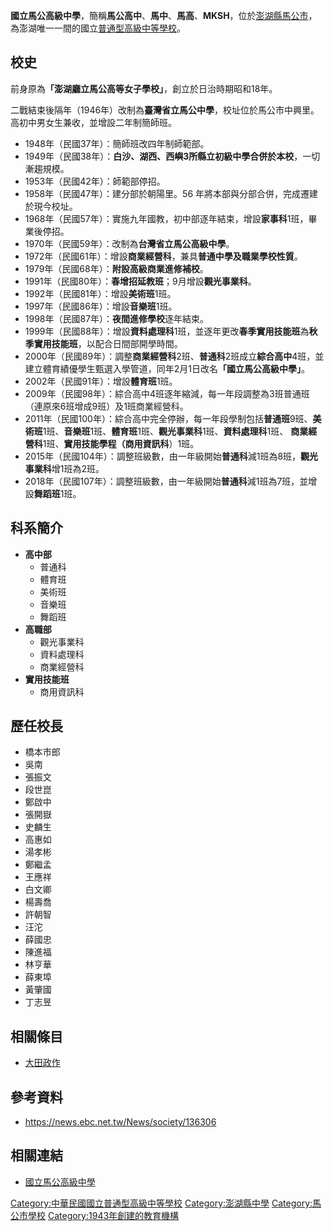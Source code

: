 {{multiple issues|
{{newsrelease|time=2018-06-01T12:22:37+00:00}}
{{overly detailed|time=2018-06-01T12:22:37+00:00}}
}}
{{Infobox School
| name = 國立馬公高級中學
| other_name = National Magong High School
| image = 
| type = 國立高級中等學校
| affiliation = 
| established = {{TWN-JPN}}[[昭和|昭和]]十八年（1943年）
| district = 澎湖縣馬公市
| president = 
| principal = 丁志昱
| staff = 
| faculty = 
| grades = 
| gender = 
| students = 
| classes = 
| class = 
| area = 
| motto = 
| mascot = 
| colors = 
| magazine = 
| sc = 
| cs = 
| house = 
| athletics = 
| conference = 
| address = 880 澎湖縣馬公市中華路369號
| information = 
| tel = 06-927-2342
| fax = <!--傳真號碼-->
| website = http://www.mksh.phc.edu.tw/
| logo = File:國立馬公高級中學校徽.png
}}

'''國立馬公高級中學'''，簡稱'''馬公高中'''、'''馬中'''、'''馬高'''、'''MKSH'''，位於[[澎湖縣|澎湖縣]][[馬公市|馬公市]]，為澎湖唯一一間的國立[[普通型高級中等學校|普通型高級中等學校]]。

==校史==

{{Multiple image|image1=省立馬公中學初中部第二屆畢業照-1947年6月26日.jpg|image2=省立馬公中學初中部體育活動-1947年前後.jpg|caption1=|caption2=|width1=250|width2=250|footer=1945年後，省立馬公中學初中部歷史照片（二戰後初期）}}前身原為'''「澎湖廳立馬公高等女子學校」'''，創立於日治時期昭和18年。

二戰結束後隔年（1946年）改制為'''臺灣省立馬公中學'''，校址位於馬公市中興里。高初中男女生兼收，並增設二年制簡師班。

*1948年（民國37年）：簡師班改四年制師範部。
*1949年（民國38年）：'''白沙、湖西、西嶼3所縣立初級中學合併於本校'''，一切漸趨規模。
*1953年（民國42年）：師範部停招。
*1958年（民國47年）：建分部於朝陽里。56 年將本部與分部合併，完成遷建於現今校址。
*1968年（民國57年）：實施九年國教，初中部逐年結束，增設'''家事科'''1班，畢業後停招。
*1970年（民國59年）：改制為'''台灣省立馬公高級中學'''。
*1972年（民國61年）：增設'''商業經營科'''，兼具'''普通中學及職業學校性質'''。
*1979年（民國68年）：'''附設高級商業進修補校'''。
*1991年（民國80年）：'''春增招延教班'''；9月增設'''觀光事業科'''。
*1992年（民國81年）：增設'''美術班'''1班。
*1997年（民國86年）：增設'''音樂班'''1班。
*1998年（民國87年）：'''夜間進修學校'''逐年結束。
*1999年（民國88年）：增設'''資料處理科'''1班，並逐年更改'''春季實用技能班'''為'''秋季實用技能班'''，以配合日間部開學時間。
*2000年（民國89年）：調整'''商業經營科'''2班、'''普通科'''2班成立'''綜合高中'''4班，並建立體育績優學生甄選入學管道，同年2月1日改名'''「國立馬公高級中學」'''。
*2002年（民國91年）：增設'''體育班'''1班。
*2009年（民國98年）：綜合高中4班逐年縮減，每一年段調整為3班普通班（連原來6班增成9班）及1班商業經營科。
*2011年（民國100年）：綜合高中完全停辦，每一年段學制包括'''普通班'''9班、'''美術班'''1班、'''音樂班'''1班、'''體育班'''1班、'''觀光事業科'''1班、'''資料處理科'''1班、 '''商業經營科'''1班、'''實用技能學程（商用資訊科'''）1班。
*2015年（民國104年）：調整班級數，由一年級開始'''普通科'''減1班為8班，'''觀光事業科'''增1班為2班。
*2018年（民國107年）：調整班級數，由一年級開始'''普通科'''減1班為7班，並增設'''舞蹈班'''1班。

==科系簡介==
*'''高中部'''
**普通科
**體育班
**美術班
**音樂班
**舞蹈班
*'''高職部'''
**觀光事業科
**資料處理科
**商業經營科
*'''實用技能班'''
**商用資訊科
==歷任校長==
*	橋本市郎
*	吳南
*	張振文
*	段世崑
*	鄭啟中
*	張開嶽
*	史麟生
*	高惠如
*	湯孝彬
*	鄭繼孟
*	王應祥
*	白文卿
*	楊壽喬
*	許朝智
*	汪沱
*	薛國忠
*	陳進福
*	林亨華
*	薛東埠
*	黃肇國
*	丁志昱

== 相關條目 ==

* [[大田政作|大田政作]]

== 參考資料 ==
*https://news.ebc.net.tw/News/society/136306 {{Wayback|url=https://news.ebc.net.tw/News/society/136306 |date=20190801131701 }}
{{reflist}}
== 相關連結 ==
{{Commons category|National Magong High School|馬公高級中學}}
*[http://www.mksh.phc.edu.tw/ 國立馬公高級中學] {{Wayback|url=http://www.mksh.phc.edu.tw/ |date=20021128101647 }}

{{離島地區高級中等學校}}
{{臺灣高中美術資優班}}
{{澎湖縣各級學校}}
{{臺灣日治時期舊制高等女學校}}

[[Category:中華民國國立普通型高級中等學校|Category:中華民國國立普通型高級中等學校]]
[[Category:澎湖縣中學|Category:澎湖縣中學]]
[[Category:馬公市學校|Category:馬公市學校]]
[[Category:1943年創建的教育機構|Category:1943年創建的教育機構]]
